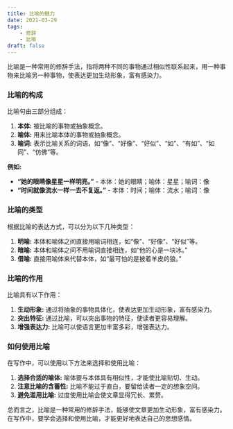 ```yaml
---
title: 比喻的魅力
date: 2021-03-29
tags: 
    - 修辞
    - 比喻
draft: false
---
```



比喻是一种常用的修辞手法，指将两种不同的事物通过相似性联系起来，用一种事物来比喻另一种事物，使表达更加生动形象，富有感染力。

### 比喻的构成

比喻句由三部分组成：

1. **本体:** 被比喻的事物或抽象概念。
2. **喻体:** 用来比喻本体的事物或抽象概念。
3. **喻词:** 表示比喻关系的词语，如“像”、“好像”、“好似”、“如”、“有如”、“如同”、“仿佛”等。

**例如:**

* **“她的眼睛像星星一样明亮。”**  - 本体：她的眼睛；喻体：星星；喻词：像
* **“时间就像流水一样一去不复返。”** - 本体：时间；喻体：流水；喻词：像

### 比喻的类型

根据比喻的表达方式，可以分为以下几种类型：

1. **明喻:** 本体和喻体之间直接用喻词相连，如“像”、“好像”、“好似”等。
2. **暗喻:** 本体和喻体之间不用喻词直接相连，如“他的心是一块冰。”
3. **借喻:** 直接用喻体来代替本体，如“最可怕的是披着羊皮的狼。”

### 比喻的作用

比喻具有以下作用：

1. **生动形象:**  通过将抽象的事物具体化，使表达更加生动形象，富有感染力。
2. **突出特征:**  通过比喻，可以突出事物的特征，使读者更容易理解。
3. **增强表达力:**  比喻可以使语言更加丰富多彩，增强表达力。

### 如何使用比喻

在写作中，可以使用以下方法来选择和使用比喻：

1. **选择合适的喻体:** 喻体要与本体具有相似性，才能使比喻贴切、生动。
2. **注意比喻的含蓄性:** 比喻不能过于直白，要留给读者一定的想象空间。
3. **避免滥用比喻:** 过度使用比喻会使文章显得冗长、累赘。

总而言之，比喻是一种常用的修辞手法，能够使文章更加生动形象，富有感染力。在写作中，要学会选择和使用比喻，才能更好地表达自己的思想感情。
